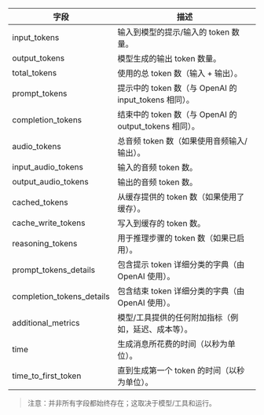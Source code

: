 | 字段 | 描述 |
|---------|--------------------------------------------------------------------------------|
| input_tokens | 输入到模型的提示/输入的 token 数量。 |
| output_tokens | 模型生成的输出 token 数量。 |
| total_tokens | 使用的总 token 数（输入 + 输出）。 |
| prompt_tokens | 提示中的 token 数（与 OpenAI 的 input_tokens 相同）。 |
| completion_tokens | 结束中的 token 数（与 OpenAI 的 output_tokens 相同）。 |
| audio_tokens | 总音频 token 数（如果使用音频输入/输出）。 |
| input_audio_tokens | 输入的音频 token 数。 |
| output_audio_tokens | 输出的音频 token 数。 |
| cached_tokens | 从缓存提供的 token 数（如果使用了缓存）。 |
| cache_write_tokens | 写入到缓存的 token 数。 |
| reasoning_tokens | 用于推理步骤的 token 数（如果已启用）。 |
| prompt_tokens_details | 包含提示 token 详细分类的字典（由 OpenAI 使用）。 |
| completion_tokens_details | 包含结束 token 详细分类的字典（由 OpenAI 使用）。 |
| additional_metrics | 模型/工具提供的任何附加指标（例如，延迟、成本等）。 |
| time | 生成消息所花费的时间（以秒为单位）。 |
| time_to_first_token | 直到生成第一个 token 的时间（以秒为单位）。 |
> 注意：并非所有字段都始终存在；这取决于模型/工具和运行。